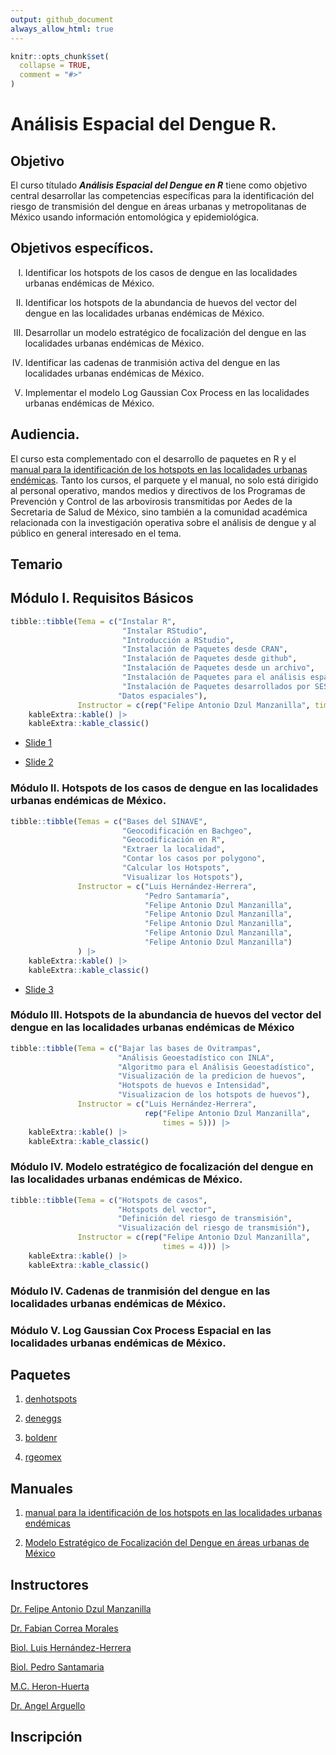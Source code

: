 ```yaml
---
output: github_document
always_allow_html: true
---
```


<!-- README.md is generated from README.Rmd. Please edit that file -->

```r
knitr::opts_chunk$set(
  collapse = TRUE,
  comment = "#>"
)
```

# Análisis Espacial del Dengue R. 

<!-- badges: start -->
<!-- badges: end -->


## Objetivo

El curso títulado ***Análisis Espacial del Dengue en R*** tiene como objetivo central desarrollar las competencias específicas para la identificación del riesgo de transmisión del dengue en áreas urbanas y metropolitanas de México usando información entomológica y epidemiológica. 


## Objetivos específicos.



   I) Identificar los hotspots de los casos de dengue en las localidades urbanas endémicas de México.

   II) Identificar los hotspots de la abundancia de huevos del vector del dengue en las localidades urbanas endémicas de México.

   III) Desarrollar un modelo estratégico de focalización del dengue en las localidades urbanas endémicas de México.

   IV) Identificar las cadenas de tranmisión activa del dengue en las localidades urbanas endémicas de México.

   V) Implementar el modelo Log Gaussian Cox Process en las localidades urbanas endémicas de México.



## Audiencia. 

El curso esta complementado con el desarrollo de paquetes en R y el [manual para la identificación de los hotspots en las localidades urbanas endémicas](https://fdzul.github.io/manual_hotspots/). Tanto los cursos, el parquete y el manual, no solo está dirigido al personal operativo, mandos medios y directivos de los Programas de Prevención y Control de las arbovirosis transmitidas por Aedes de la Secretaria de Salud de México, sino también a la comunidad académica relacionada con la investigación operativa sobre el análisis de dengue y al público en general interesado en el tema.



## Temario


## Módulo I. Requisitos Básicos

```r
tibble::tibble(Tema = c("Instalar R",
                         "Instalar RStudio",
                         "Introducción a RStudio",
                         "Instalación de Paquetes desde CRAN",
                         "Instalación de Paquetes desde github",
                         "Instalación de Paquetes desde un archivo",
                         "Instalación de Paquetes para el análisis espacial",
                         "Instalación de Paquetes desarrollados por SESVER-CENAPRECE-InDRE",
                        "Datos espaciales"),
               Instructor = c(rep("Felipe Antonio Dzul Manzanilla", times = 9))) |>
    kableExtra::kable() |>
    kableExtra::kable_classic()

```

-   [Slide 1](https://animated-longma-729cee.netlify.app/talks/pkg_intallation/#1)

-   [Slide 2](https://animated-longma-729cee.netlify.app/talks/spatial_data/#1)


### Módulo II. Hotspots de los casos de dengue en las localidades urbanas endémicas de México.

```r
tibble::tibble(Temas = c("Bases del SINAVE",
                         "Geocodificación en Bachgeo",
                         "Geocodificación en R",
                         "Extraer la localidad",
                         "Contar los casos por polygono",
                         "Calcular los Hotspots",
                         "Visualizar los Hotspots"),
               Instructor = c("Luis Hernández-Herrera",
                              "Pedro Santamaría",
                              "Felipe Antonio Dzul Manzanilla",
                              "Felipe Antonio Dzul Manzanilla",
                              "Felipe Antonio Dzul Manzanilla",
                              "Felipe Antonio Dzul Manzanilla",
                              "Felipe Antonio Dzul Manzanilla")
               ) |>
    kableExtra::kable() |>
    kableExtra::kable_classic()

```

-   [Slide 3](https://animated-longma-729cee.netlify.app/talks/hotspots_cases/#1)


### Módulo III. Hotspots de la abundancia de huevos del vector del dengue en las localidades urbanas endémicas de México

```r
tibble::tibble(Tema = c("Bajar las bases de Ovitrampas",
                        "Análisis Geoestadístico con INLA",
                        "Algoritmo para el Análisis Geoestadístico",
                        "Visualización de la predicion de huevos",
                        "Hotspots de huevos e Intensidad",
                        "Visualizacion de los hotspots de huevos"),
               Instructor = c("Luis Hernández-Herrera",
                              rep("Felipe Antonio Dzul Manzanilla", 
                                  times = 5))) |>
    kableExtra::kable() |>
    kableExtra::kable_classic()

```


### Módulo IV. Modelo estratégico de focalización del dengue en las localidades urbanas endémicas de México.


```r
tibble::tibble(Tema = c("Hotspots de casos",
                        "Hotspots del vector",
                        "Definición del riesgo de transmisión",
                        "Visualización del riesgo de transmisión"),
               Instructor = c(rep("Felipe Antonio Dzul Manzanilla", 
                                  times = 4))) |>
    kableExtra::kable() |>
    kableExtra::kable_classic()

```


### Módulo IV. Cadenas de tranmisión del dengue en las localidades urbanas endémicas de México.


### Módulo V. Log Gaussian Cox Process Espacial en las localidades urbanas endémicas de México.


## Paquetes

   1) [denhotspots](https://fdzul.github.io/denhotspots/)
   
   2) [deneggs](https://fdzul.github.io/deneggs/)
   
   3) [boldenr](https://fdzul.github.io/boldenr/)
   
   4) [rgeomex](https://fdzul.github.io/rgeomex/)

## Manuales

1) [manual para la identificación de los hotspots en las localidades urbanas endémicas](https://fdzul.github.io/manual_hotspots/)

2) [Modelo Estratégico de Focalización del Dengue en áreas urbanas de México](https://fdzul.github.io/strategic_mod_den_targeting/)


## Instructores 

[Dr. Felipe Antonio Dzul Manzanilla](https://fdzul.github.io/web_site_fadm/)

[Dr. Fabian Correa Morales]()

[Biol. Luis Hernández-Herrera]()

[Biol. Pedro Santamaria]()

[M.C. Heron-Huerta]()

[Dr. Angel Arguello ]()



## Inscripción 

